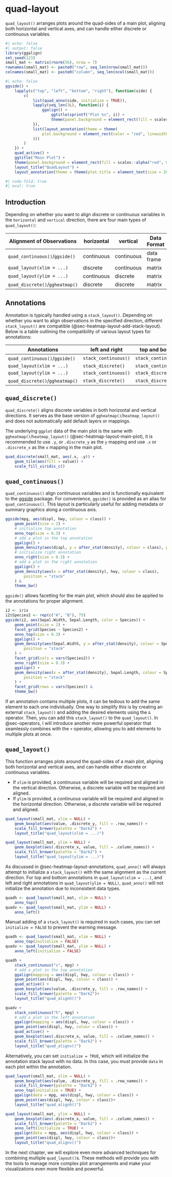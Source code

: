 # quad-layout {#sec-quad-layout}
`quad_layout()` arranges plots around the quad-sides of a main plot, aligning
both horizontal and vertical axes, and can handle either discrete or continuous
variables.
```r
#| echo: false
#| output: false
library(ggalign)
set.seed(123)
small_mat <- matrix(rnorm(56), nrow = 7)
rownames(small_mat) <- paste0("row", seq_len(nrow(small_mat)))
colnames(small_mat) <- paste0("column", seq_len(ncol(small_mat)))
```

```r
#| echo: false
ggside() +
    lapply(c("top", "left", "bottom", "right"), function(side) {
        c(
            list(quad_anno(side, initialize = TRUE)),
            lapply(seq_len(3L), function(i) {
                ggalign() +
                    ggtitle(sprintf("Plot %s", i)) +
                    theme(panel.background = element_rect(fill = scales::alpha("red", 0.5)))
            }),
            list(layout_annotation(theme = theme(
                plot.background = element_rect(color = "red", linewidth = unit(3, "cm"))
            )))
        )
    }) +
    quad_active() +
    ggtitle("Main Plot") +
    theme(panel.background = element_rect(fill = scales::alpha("red", 0.5))) +
    layout_title("QuadLayout") +
    layout_annotation(theme = theme(plot.title = element_text(size = 20)))
```

```r
#| code-fold: true
#| eval: true
```

## Introduction
Depending on whether you want to align discrete or continuous variables in the
`horizontal` and `vertical` direction, there are four main types of
`quad_layout()`:

| Alignment of Observations       | horizontal | vertical   | Data Format |
| ------------------------------- | ---------- | ---------- | ----------- |
| `quad_continuous()`/`ggside()`  | continuous | continuous | data frame  |
| `quad_layout(xlim = ...)`       | discrete   | continuous | matrix      |
| `quad_layout(ylim = ...)`       | continuous | discrete   | matrix      |
| `quad_discrete()`/`ggheatmap()` | discrete   | discrete   | matrix      |

## Annotations
Annotation is typically handled using a `stack_layout()`. Depending on whether
you want to align observations in the specified direction, different
`stack_layout()` are compatible (@sec-heatmap-layout-add-stack-layout). Below is
a table outlining the compatibility of various layout types for annotations:

| Annotations                     | left and right       | top and bottom       |
| ------------------------------- | -------------------- | -------------------- |
| `quad_continuous()`/`ggside()`  | `stack_continuous()` | `stack_continuous()` |
| `quad_layout(xlim = ...)`       | `stack_discrete()`   | `stack_continuous()` |
| `quad_layout(ylim = ...)`       | `stack_continuous()` | `stack_discrete()`   |
| `quad_discrete()`/`ggheatmap()` | `stack_discrete()`   | `stack_discrete()`   |

## `quad_discrete()`
`quad_discrete()` aligns discrete variables in both horizontal and vertical
directions. It serves as the base version of `ggheatmap()`/`heatmap_layout()`
and does not automatically add default layers or mappings.

The underlying `ggplot` data of the main plot is the same with
`ggheatmap()`/`heatmap_layout()` (@sec-heatmap-layout-main-plot), it is
recommended to use `.y`, or `.discrete_y` as the `y` mapping and use `.x` or
`.discrete_x` as the `x` mapping in the main plot.

```r
quad_discrete(small_mat, aes(.x, .y)) +
    geom_tile(aes(fill = value)) +
    scale_fill_viridis_c()
```

## `quad_continuous()`
`quad_continuous()` align continuous variables and is functionally equivalent to
the [ggside](https://cran.r-project.org/package=ggside) package. For
convenience, `ggside()` is provided as an alias for `quad_continuous()`. This
layout is particularly useful for adding metadata or summary graphics along a
continuous axis.

```r
ggside(mpg, aes(displ, hwy, colour = class)) +
    geom_point(size = 2) +
    # initialize top annotation
    anno_top(size = 0.3) +
    # add a plot in the top annotation
    ggalign() +
    geom_density(aes(displ, y = after_stat(density), colour = class), position = "stack") +
    # initialize right annotation
    anno_right(size = 0.3) +
    # add a plot in the right annotation
    ggalign() +
    geom_density(aes(x = after_stat(density), hwy, colour = class),
        position = "stack"
    ) &
    theme_bw()
```

`ggside()` allows facetting for the main plot, which should also be applied to
the annotations for proper alignment.
```r
i2 <- iris
i2$Species2 <- rep(c("A", "B"), 75)
ggside(i2, aes(Sepal.Width, Sepal.Length, color = Species)) +
    geom_point(size = 2) +
    facet_grid(Species ~ Species2) +
    anno_top(size = 0.3) +
    ggalign() +
    geom_density(aes(Sepal.Width, y = after_stat(density), colour = Species),
        position = "stack"
    ) +
    facet_grid(cols = vars(Species2)) +
    anno_right(size = 0.3) +
    ggalign() +
    geom_density(aes(x = after_stat(density), Sepal.Length, colour = Species),
        position = "stack"
    ) +
    facet_grid(rows = vars(Species)) &
    theme_bw()
```

If an annotation contains multiple plots, it can be tedious to add the same
element to each one individually. One way to simplify this is by creating an
external `stack_layout()` and adding the desired elements using the `&`
operator. Then, you can add this `stack_layout()` to the `quad_layout()`. In
@sec-operators, I will introduce another more powerful operator that seamlessly
combines with the `+` operator, allowing you to add elements to multiple plots
at once.

## `quad_layout()` {#sec-quad-layout-quad-layout}
This function arranges plots around the quad-sides of a main plot, aligning both
horizontal and vertical axes, and can handle either discrete or continuous
variables.

 - If `xlim` is provided, a continuous variable will be required and aligned in
 the vertical direction. Otherwise, a discrete variable will be required and
 aligned.
 - If `ylim` is provided, a continuous variable will be required and aligned in
 the horizontal direction. Otherwise, a discrete variable will be required and
 aligned.

::: {.grid}

::: {.g-col-6}
```r
quad_layout(small_mat, xlim = NULL) +
    geom_boxplot(aes(value, .discrete_y, fill = .row_names)) +
    scale_fill_brewer(palette = "Dark2") +
    layout_title("quad_layout(xlim = ...)")
```
:::

::: {.g-col-6}
```r
quad_layout(small_mat, ylim = NULL) +
    geom_boxplot(aes(.discrete_x, value, fill = .column_names)) +
    scale_fill_brewer(palette = "Dark2") +
    layout_title("quad_layout(ylim = ...)")
```
:::

:::

As discussed in @sec-heatmap-layout-annotations, `quad_anno()` will always
attempt to initialize a `stack_layout()` with the same alignment as the current
direction. For top and bottom annotations in `quad_layout(xlim = ...)`, and left
and right annotations in `quad_layout(ylim = NULL)`, `quad_anno()` will not
initialize the annotation due to inconsistent data types.

```r
quadh <- quad_layout(small_mat, xlim = NULL) +
    anno_top()
quadv <- quad_layout(small_mat, ylim = NULL) +
    anno_left()
```

Manual adding of a `stack_layout()` is required in such cases, you can set
`initialize = FALSE` to prevent the warning message.
```r
quadh <- quad_layout(small_mat, xlim = NULL) +
    anno_top(initialize = FALSE)
quadv <- quad_layout(small_mat, ylim = NULL) +
    anno_left(initialize = FALSE)
```

::: {.grid}

::: {.g-col-6}
```r
quadh +
    stack_continuous("v", mpg) +
    # add a plot in the top annotation
    ggalign(mapping = aes(displ, hwy, colour = class)) +
    geom_point(aes(displ, hwy, colour = class)) +
    quad_active() +
    geom_boxplot(aes(value, .discrete_y, fill = .row_names)) +
    scale_fill_brewer(palette = "Dark2")+
    layout_title("quad_alignh()")
```
::: 

::: {.g-col-6}
```r
quadv +
    stack_continuous("h", mpg) +
    # add a plot in the left annotation
    ggalign(mapping = aes(displ, hwy, colour = class)) +
    geom_point(aes(displ, hwy, colour = class)) +
    quad_active() +
    geom_boxplot(aes(.discrete_x, value, fill = .column_names)) +
    scale_fill_brewer(palette = "Dark2") +
    layout_title("quad_alignv()")
```
::: 
::: 

Alternatively, you can set `initialize = TRUE`, which will initialize the
annotation stack layout with no data. In this case, you must provide `data` in
each plot within the annotation.

::: {.grid}

::: {.g-col-6}
```r
quad_layout(small_mat, xlim = NULL) +
    geom_boxplot(aes(value, .discrete_y, fill = .row_names)) +
    scale_fill_brewer(palette = "Dark2") +
    anno_top(initialize = TRUE) +
    ggalign(data = mpg, aes(displ, hwy, colour = class)) +
    geom_point(aes(displ, hwy, colour = class))+
    layout_title("quad_alignh()")
```
::: 

::: {.g-col-6}
```r
quad_layout(small_mat, ylim = NULL) +
    geom_boxplot(aes(.discrete_x, value, fill = .column_names)) +
    scale_fill_brewer(palette = "Dark2") +
    anno_left(initialize = TRUE) +
    ggalign(data = mpg, aes(displ, hwy, colour = class)) +
    geom_point(aes(displ, hwy, colour = class))+
    layout_title("quad_alignv()")
```
:::

:::

In the next chapter, we will explore even more advanced techniques for combining
multiple `quad_layout()`s. These methods will provide you with the tools to manage
more complex plot arrangements and make your visualizations even more flexible
and powerful.
